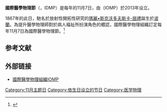 '''國際醫學物理節'''（{{lang-en|International Day of Medical Physics}}，IDMP）是每年的11月7日，由{{tsl|en|User alternate acct|國際醫學物理組織}}（IOMP）於2013年设立。

1867年的此日，馳名於放射性開拓性研究的[[玛丽·居里|瑪麗•斯克沃多夫斯卡-居禮]]誕生於[[波蘭|波蘭]]。為提升醫學物理師對於病人福祉所扮演角色的體認，國際醫學物理組織訂定每年11月7日為國際醫學物理節。<ref>{{cite web|title=国际医学物理节(International Day of Medical Physics, IDMP) 定于2013年11月7日盛大举行|url=http://csmp.org.cn/news/news/meetings/20130103/0103.htm|publisher=中国生物医学工程学会医学物理分会|accessdate=2014-11-27|archive-date=2016-03-05|archive-url=https://web.archive.org/web/20160305152953/http://csmp.org.cn/news/news/meetings/20130103/0103.htm|dead-url=no}}</ref>

== 参考文献 ==
{{reflist}}

== 外部链接 ==
* [http://www.iomp.org/idmp/ 國際醫學物理組織IOMP] {{Wayback|url=http://www.iomp.org/idmp/ |date=20201128133340 }}

[[Category:11月主题日|Category:11月主题日]]
[[Category:依生日设立的节日|Category:依生日设立的节日]]
[[Category:医学物理|Category:医学物理]]